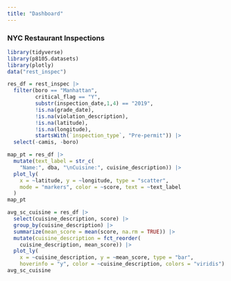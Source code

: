 ```yaml
---
title: "Dashboard"
---
```


### NYC Restaurant Inspections

```r
library(tidyverse)
library(p8105.datasets)
library(plotly)
data("rest_inspec")
```

```r
res_df = rest_inspec |> 
  filter(boro == "Manhattan", 
         critical_flag == "Y", 
         substr(inspection_date,1,4) == "2019",
         !is.na(grade_date),
         !is.na(violation_description),
         !is.na(latitude),
         !is.na(longitude),
         startsWith(`inspection_type`, "Pre-permit")) |> 
  select(-camis, -boro)
```

```r
map_pt = res_df |> 
  mutate(text_label = str_c(
    "Name:", dba, "\nCuisine:", cuisine_description)) |> 
  plot_ly(
    x = ~latitude, y = ~longitude, type = "scatter", 
    mode = "markers", color = ~score, text = ~text_label
  )
map_pt
```

```r
avg_sc_cuisine = res_df |>
  select(cuisine_description, score) |> 
  group_by(cuisine_description) |> 
  summarize(mean_score = mean(score, na.rm = TRUE)) |> 
  mutate(cuisine_description = fct_reorder(
    cuisine_description, mean_score)) |> 
  plot_ly(
    x = ~cuisine_description, y = ~mean_score, type = "bar", 
    hoverinfo = "y", color = ~cuisine_description, colors = "viridis")
avg_sc_cuisine
```

